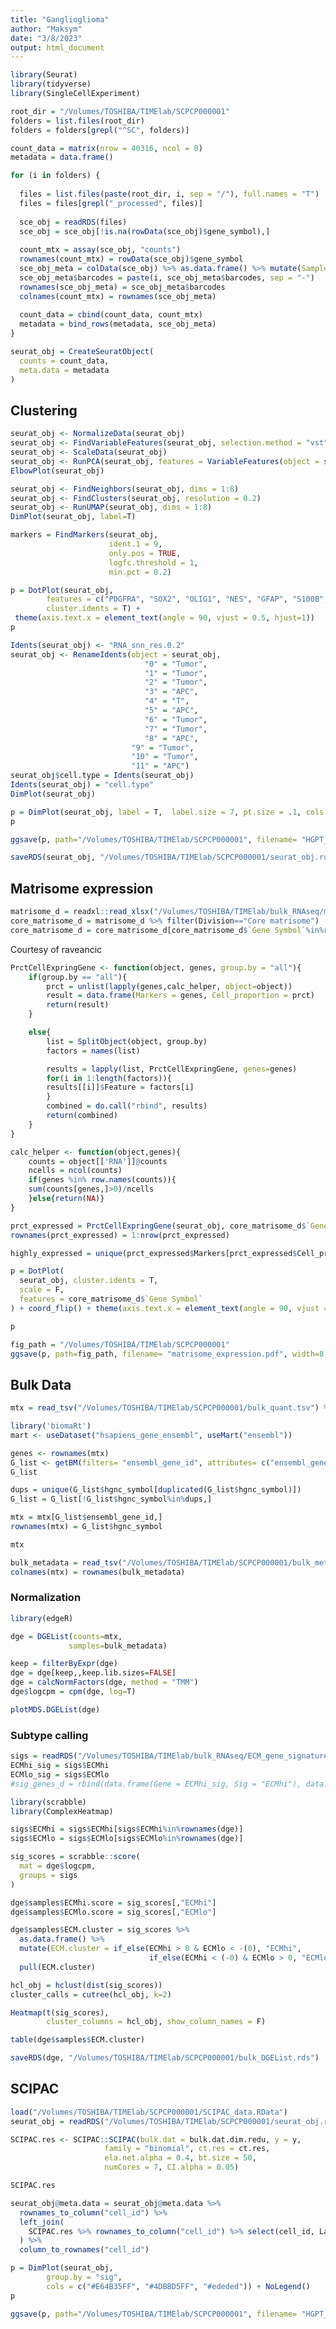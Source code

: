 ```yaml
---
title: "Ganglioglioma"
author: "Maksym"
date: "3/8/2023"
output: html_document
---
```


```r
library(Seurat)
library(tidyverse)
library(SingleCellExperiment)
```


```r
root_dir = "/Volumes/TOSHIBA/TIMElab/SCPCP000001"
folders = list.files(root_dir)
folders = folders[grepl("^SC", folders)]
```

```r
count_data = matrix(nrow = 40316, ncol = 0)
metadata = data.frame()

for (i in folders) {
  
  files = list.files(paste(root_dir, i, sep = "/"), full.names = "T")
  files = files[grepl("_processed", files)]
  
  sce_obj = readRDS(files)
  sce_obj = sce_obj[!is.na(rowData(sce_obj)$gene_symbol),]
  
  count_mtx = assay(sce_obj, "counts")
  rownames(count_mtx) = rowData(sce_obj)$gene_symbol
  sce_obj_meta = colData(sce_obj) %>% as.data.frame() %>% mutate(Sample = i)
  sce_obj_meta$barcodes = paste(i, sce_obj_meta$barcodes, sep = "-")
  rownames(sce_obj_meta) = sce_obj_meta$barcodes
  colnames(count_mtx) = rownames(sce_obj_meta)
  
  count_data = cbind(count_data, count_mtx)
  metadata = bind_rows(metadata, sce_obj_meta)
}

```

```r
seurat_obj = CreateSeuratObject(
  counts = count_data,
  meta.data = metadata
)
```


## Clustering

```r
seurat_obj <- NormalizeData(seurat_obj)
seurat_obj <- FindVariableFeatures(seurat_obj, selection.method = "vst", nfeatures = 2000)
seurat_obj <- ScaleData(seurat_obj)
seurat_obj <- RunPCA(seurat_obj, features = VariableFeatures(object = seurat_obj))
ElbowPlot(seurat_obj)
```


```r
seurat_obj <- FindNeighbors(seurat_obj, dims = 1:8)
seurat_obj <- FindClusters(seurat_obj, resolution = 0.2)
seurat_obj <- RunUMAP(seurat_obj, dims = 1:8)
DimPlot(seurat_obj, label=T)
```

```r
markers = FindMarkers(seurat_obj,
                      ident.1 = 9,
                      only.pos = TRUE,
                      logfc.threshold = 1,
                      min.pct = 0.2)
```



```r
p = DotPlot(seurat_obj,
        features = c("PDGFRA", "SOX2", "OLIG1", "NES", "GFAP", "S100B", "EGFR", "MBP", "PDGFRB", "ACTA2", "COL1A1", "PROM1",  "PECAM1", "TEK", "P2RY12", "PTPRC", "ITGAM", "ITGAX", "S100A8", "CD68", "CD163", "HLA-DQA1", "MRC1", "NKG7", "CD3E", "CD8A", "CD4", "CD79A", "MKI67", "IFNG", "GZMB", "IL2", "SLAMF6", "CD19"),
        cluster.idents = T) +
 theme(axis.text.x = element_text(angle = 90, vjust = 0.5, hjust=1))
p
```

```r
Idents(seurat_obj) <- "RNA_snn_res.0.2"
seurat_obj <- RenameIdents(object = seurat_obj, 
                              "0" = "Tumor",
                              "1" = "Tumor",
                              "2" = "Tumor",
                              "3" = "APC",
                              "4" = "T",
                              "5" = "APC",
                              "6" = "Tumor",
                              "7" = "Tumor",
                              "8" = "APC",
                           "9" = "Tumor",
                           "10" = "Tumor",
                           "11" = "APC")
seurat_obj$cell.type = Idents(seurat_obj)
Idents(seurat_obj) = "cell.type"
DimPlot(seurat_obj)
```


```r
p = DimPlot(seurat_obj, label = T,  label.size = 7, pt.size = .1, cols = c('#1f77b4', '#ff7f0e', '#2ca02c', '#d62728', '#9467bd', '#8c564b', '#e377c2', '#7f7f7f', '#bcbd22', '#17becf')) + NoLegend()
p
```

```r
ggsave(p, path="/Volumes/TOSHIBA/TIMElab/SCPCP000001", filename= "HGPT_UMAP.pdf", width=5.1, height=5, dpi=700)
```







```r
saveRDS(seurat_obj, "/Volumes/TOSHIBA/TIMElab/SCPCP000001/seurat_obj.rds")
```


## Matrisome expression

```r
matrisome_d = readxl::read_xlsx("/Volumes/TOSHIBA/TIMElab/bulk_RNAseq/matrisome_hs_masterlist.xlsx")
core_matrisome_d = matrisome_d %>% filter(Division=="Core matrisome")
core_matrisome_d = core_matrisome_d[core_matrisome_d$`Gene Symbol`%in%rownames(seurat_obj),]
```

Courtesy of raveancic
```r
PrctCellExpringGene <- function(object, genes, group.by = "all"){
    if(group.by == "all"){
        prct = unlist(lapply(genes,calc_helper, object=object))
        result = data.frame(Markers = genes, Cell_proportion = prct)
        return(result)
    }

    else{        
        list = SplitObject(object, group.by)
        factors = names(list)

        results = lapply(list, PrctCellExpringGene, genes=genes)
        for(i in 1:length(factors)){
        results[[i]]$Feature = factors[i]
        }
        combined = do.call("rbind", results)
        return(combined)
    }
}

calc_helper <- function(object,genes){
    counts = object[['RNA']]@counts
    ncells = ncol(counts)
    if(genes %in% row.names(counts)){
    sum(counts[genes,]>0)/ncells
    }else{return(NA)}
}
```

```r
prct_expressed = PrctCellExpringGene(seurat_obj, core_matrisome_d$`Gene Symbol`, group.by = "cell.type")
rownames(prct_expressed) = 1:nrow(prct_expressed)
```


```r
highly_expressed = unique(prct_expressed$Markers[prct_expressed$Cell_proportion>.1])
```


```r
p = DotPlot(
  seurat_obj, cluster.idents = T,
  scale = F,
  features = core_matrisome_d$`Gene Symbol`
) + coord_flip() + theme(axis.text.x = element_text(angle = 90, vjust = 0.5, hjust=1)) + scale_colour_gradient2(low = "#3C5488FF", mid = "grey", high = "#DC0000FF")

p
```

```r
fig_path = "/Volumes/TOSHIBA/TIMElab/SCPCP000001"
ggsave(p, path=fig_path, filename= "matrisome_expression.pdf", width=8, height=20, dpi = 700)
```




## Bulk Data

```r
mtx = read_tsv("/Volumes/TOSHIBA/TIMElab/SCPCP000001/bulk_quant.tsv") %>% column_to_rownames("gene_id")
```

```r
library('biomaRt')
mart <- useDataset("hsapiens_gene_ensembl", useMart("ensembl"))

genes <- rownames(mtx)
G_list <- getBM(filters= "ensembl_gene_id", attributes= c("ensembl_gene_id", "hgnc_symbol"),values=genes,mart= mart)
G_list
```

```r
dups = unique(G_list$hgnc_symbol[duplicated(G_list$hgnc_symbol)])
G_list = G_list[!G_list$hgnc_symbol%in%dups,]
```

```r
mtx = mtx[G_list$ensembl_gene_id,]
rownames(mtx) = G_list$hgnc_symbol
```

```r
mtx
```

```r
bulk_metadata = read_tsv("/Volumes/TOSHIBA/TIMElab/SCPCP000001/bulk_metadata.tsv") %>% column_to_rownames("sample_id")
colnames(mtx) = rownames(bulk_metadata)
```


### Normalization


```r
library(edgeR)

dge = DGEList(counts=mtx,
             samples=bulk_metadata)

keep = filterByExpr(dge)
dge = dge[keep,,keep.lib.sizes=FALSE]
dge = calcNormFactors(dge, method = "TMM")
dge$logcpm = cpm(dge, log=T)
```


```r
plotMDS.DGEList(dge)
```


### Subtype calling

```r
sigs = readRDS("/Volumes/TOSHIBA/TIMElab/bulk_RNAseq/ECM_gene_signatures.rds")
ECMhi_sig = sigs$ECMhi
ECMlo_sig = sigs$ECMlo
#sig_genes_d = rbind(data.frame(Gene = ECMhi_sig, Sig = "ECMhi"), data.frame(Gene = ECMlo_sig, Sig = "ECMlo"))
```

```r
library(scrabble)
library(ComplexHeatmap)

sigs$ECMhi = sigs$ECMhi[sigs$ECMhi%in%rownames(dge)]
sigs$ECMlo = sigs$ECMlo[sigs$ECMlo%in%rownames(dge)]

sig_scores = scrabble::score(
  mat = dge$logcpm,
  groups = sigs
)

dge$samples$ECMhi.score = sig_scores[,"ECMhi"]
dge$samples$ECMlo.score = sig_scores[,"ECMlo"]

dge$samples$ECM.cluster = sig_scores %>%
  as.data.frame() %>%
  mutate(ECM.cluster = if_else(ECMhi > 0 & ECMlo < -(0), "ECMhi",
                               if_else(ECMhi < (-0) & ECMlo > 0, "ECMlo", "mixed"))) %>%
  pull(ECM.cluster)

hcl_obj = hclust(dist(sig_scores))
cluster_calls = cutree(hcl_obj, k=2)

Heatmap(t(sig_scores),
        cluster_columns = hcl_obj, show_column_names = F)
```

```r
table(dge$samples$ECM.cluster)
```

```r
saveRDS(dge, "/Volumes/TOSHIBA/TIMElab/SCPCP000001/bulk_DGEList.rds")
```





## SCIPAC

```r
load("/Volumes/TOSHIBA/TIMElab/SCPCP000001/SCIPAC_data.RData")
seurat_obj = readRDS("/Volumes/TOSHIBA/TIMElab/SCPCP000001/seurat_obj.rds")
```

```r
SCIPAC.res <- SCIPAC::SCIPAC(bulk.dat = bulk.dat.dim.redu, y = y, 
                     family = "binomial", ct.res = ct.res, 
                     ela.net.alpha = 0.4, bt.size = 50, 
                     numCores = 7, CI.alpha = 0.05)

SCIPAC.res
```


```r
seurat_obj@meta.data = seurat_obj@meta.data %>%
  rownames_to_column("cell_id") %>%
  left_join(
    SCIPAC.res %>% rownames_to_column("cell_id") %>% select(cell_id, Lambda.est,  Lambda.upper, Lambda.lower, sig, log.pval)
  ) %>%
  column_to_rownames("cell_id")
```

```r
p = DimPlot(seurat_obj,
        group.by = "sig",
        cols = c("#E64B35FF", "#4DBBD5FF", "#ededed")) + NoLegend()
p
```

```r
ggsave(p, path="/Volumes/TOSHIBA/TIMElab/SCPCP000001", filename= "HGPT_SCIPAC.pdf", width=5.1, height=5.1, dpi=700)
```

